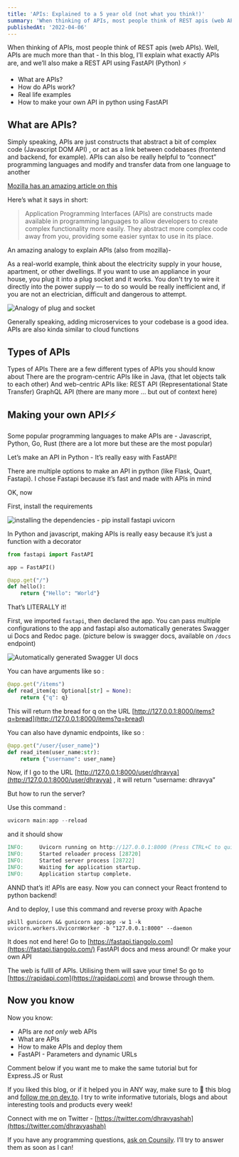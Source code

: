 ```yaml
---
title: 'APIs: Explained to a 5 year old (not what you think!)'
summary: 'When thinking of APIs, most people think of REST apis (web APIs). Well, APIs are much more than that - In this blog, I’ll explain what exactly APIs are, and we’ll also make a REST API using FastAPI (Python) ⚡'
publishedAt: '2022-04-06'
---
```


When thinking of APIs, most people think of REST apis (web APIs). Well, APIs are much more than that - In this blog, I’ll explain what exactly APIs are, and we’ll also make a REST API using FastAPI (Python) ⚡

- What are APIs?
- How do APIs work?
- Real life examples
- How to make your own API in python using FastAPI

## What are APIs?

Simply speaking, APIs are just constructs that abstract a bit of complex code (Javascript DOM API) , or act as a link between codebases (frontend and backend, for example). APIs can also be really helpful to “connect” programming languages and modify and transfer data from one language to another

[Mozilla has an amazing article on this](https://developer.mozilla.org/en-US/docs/Learn/JavaScript/Client-side_web_APIs/Introduction)

Here’s what it says in short:

> Application Programming Interfaces (APIs) are constructs made available in programming languages to allow developers to create complex functionality more easily. They abstract more complex code away from you, providing some easier syntax to use in its place.

An amazing analogy to explain APIs (also from mozilla)-

As a real-world example, think about the electricity supply in your house, apartment, or other dwellings. If you want to use an appliance in your house, you plug it into a plug socket and it works. You don't try to wire it directly into the power supply — to do so would be really inefficient and, if you are not an electrician, difficult and dangerous to attempt.

![Analogy of plug and socket](/static/images/api-ims/analogy.png)

Generally speaking, adding microservices to your codebase is a good idea. APIs are also kinda similar to cloud functions

## Types of APIs

Types of APIs There are a few different types of APIs you should know about There are the program-centric APIs like in Java, (that let objects talk to each other) And web-centric APIs like: REST API (Representational State Transfer) GraphQL API (there are many more ... but out of context here)

## Making your own API⚡⚡

Some popular programming languages to make APIs are - Javascript, Python, Go, Rust (there are a lot more but these are the most popular)

Let’s make an API in Python - It’s really easy with FastAPI!

There are multiple options to make an API in python (like Flask, Quart, Fastapi). I chose Fastapi because it’s fast and made with APIs in mind

OK, now

First, install the requirements

![installing the dependencies - pip install fastapi uvicorn](/static/images/api-ims/cmd.png)

In Python and javascript, making APIs is really easy because it’s just a function with a decorator

```python
from fastapi import FastAPI

app = FastAPI()

@app.get("/")
def hello():
    return {"Hello": "World"}
```

That’s LITERALLY it!

First, we imported `fastapi`, then declared the app. You can pass multiple configurations to the app and fastapi also automatically generates Swagger ui Docs and Redoc page. (picture below is swagger docs, available on `/docs` endpoint)

![Automatically generated Swagger UI docs](/static/images/api-ims/swagger_doc.png)

You can have arguments like so :

```python
@app.get("/items")
def read_item(q: Optional[str] = None):
    return {"q": q}
```

This will return the bread for q on the URL [http://127.0.0.1:8000/items?q=bread](http://127.0.0.1:8000/items?q=bread)

You can also have dynamic endpoints, like so :

```python
@app.get("/user/{user_name}")
def read_item(user_name:str):
    return {"username": user_name}
```

Now, if I go to the URL [http://127.0.0.1:8000/user/dhravya](http://127.0.0.1:8000/user/dhravya) , it will return “username: dhravya”

But how to run the server?

Use this command :

```powershell
uvicorn main:app --reload
```

and it should show

```verilog
INFO:     Uvicorn running on http://127.0.0.1:8000 (Press CTRL+C to quit)
INFO:     Started reloader process [28720]
INFO:     Started server process [28722]
INFO:     Waiting for application startup.
INFO:     Application startup complete.
```

ANND that’s it! APIs are easy. Now you can connect your React frontend to python backend!

And to deploy, I use this command and reverse proxy with Apache

```
pkill gunicorn && gunicorn app:app -w 1 -k uvicorn.workers.UvicornWorker -b "127.0.0.1:8000" --daemon
```

It does not end here! Go to [https://fastapi.tiangolo.com](https://fastapi.tiangolo.com/) FastAPI docs and mess around! Or make your own API

The web is fullll of APIs. Utilising them will save your time! So go to [https://rapidapi.com](https://rapidapi.com) and browse through them.

## Now you know

Now you know:

- APIs are _not only_ web APIs
- What are APIs
- How to make APIs and deploy them
- FastAPI - Parameters and dynamic URLs

Comment below if you want me to make the same tutorial but for Express.JS or Rust

If you liked this blog, or if it helped you in ANY way, make sure to 💖 this blog and [follow me on dev.to](https://dev.to/dhravya). I try to write informative tutorials, blogs and about interesting tools and products every week!

Connect with me on Twitter - [https://twitter.com/dhravyashah](https://twitter.com/dhravyashah)

If you have any programming questions, [ask on Counsily](https://play.google.com/store/apps/details?id=com.counsily). I’ll try to answer them as soon as I can!
